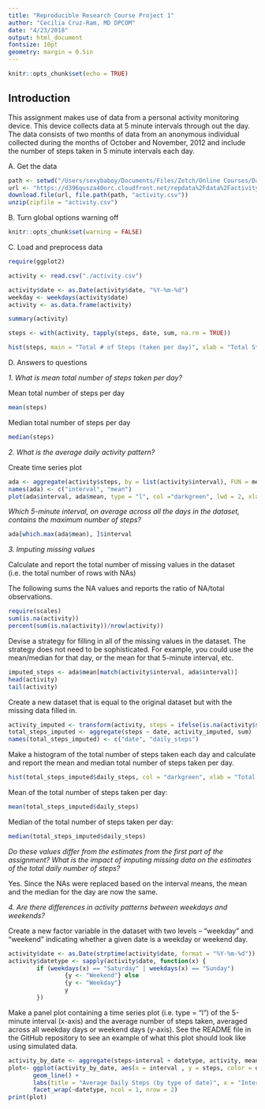 ```yaml
---
title: "Reproducible Research Course Project 1"
author: "Cecilia Cruz-Ram, MD DPCOM"
date: "4/23/2018"
output: html_document
fontsize: 10pt
geometry: margin = 0.5in
---
```


```r
knitr::opts_chunk$set(echo = TRUE)
```

## Introduction

This assignment makes use of data from a personal activity monitoring device. This device collects data at 5 minute intervals through out the day. The data consists of two months of data from an anonymous individual collected during the months of October and November, 2012 and include the number of steps taken in 5 minute intervals each day.

A. Get the data
```r
path <- setwd("/Users/sexybaboy/Documents/Files/Zetch/Online Courses/Data Science Specialization Feb18/R/Reproducible Research/Course Project 1")
url <- "https://d396qusza40orc.cloudfront.net/repdata%2Fdata%2Factivity.zip"
download.file(url, file.path(path, "activity.csv"))
unzip(zipfile = "activity.csv")
```

B. Turn global options warning off
```r
knitr::opts_chunk$set(warning = FALSE)
```

C. Load and preprocess data
```r
require(ggplot2)

activity <- read.csv("./activity.csv")

activity$date <- as.Date(activity$date, "%Y-%m-%d")
weekday <- weekdays(activity$date)
activity <- as.data.frame(activity)

summary(activity)
```

```r
steps <- with(activity, tapply(steps, date, sum, na.rm = TRUE))

hist(steps, main = "Total # of Steps (taken per day)", xlab = "Total Steps per Day", col = "darkgreen", ylim = c(0, 20), breaks = seq(0, 25000, by = 1000))
```

D. Answers to questions

*1. What is mean total number of steps taken per day?*
  
  Mean total number of steps per day
```r
mean(steps)
```

  Median total number of steps per day
```r
median(steps)
```

*2. What is the average daily activity pattern?*
  
  Create time series plot
```r
ada <- aggregate(activity$steps, by = list(activity$interval), FUN = mean, na.rm = TRUE)
names(ada) <- c("interval", "mean")
plot(ada$interval, ada$mean, type = "l", col ="darkgreen", lwd = 2, xlab = "Interval", ylab = "Average # of Steps", main = "Average # of Steps (per Interval)")
```

*Which 5-minute interval, on average across all the days in the dataset, contains the maximum number   of steps?*
```r
ada[which.max(ada$mean), ]$interval
```

*3. Imputing missing values*
  
  Calculate and report the total number of missing values in the dataset (i.e. the total number of     rows with NAs)
  
  The following sums the NA values and reports the ratio of NA/total observations.
```r
require(scales)
sum(is.na(activity))
percent(sum(is.na(activity))/nrow(activity))
```

  Devise a strategy for filling in all of the missing values in the dataset. The strategy does not     need to be sophisticated. For example, you could use the mean/median for that day, or the mean for   that 5-minute interval, etc.
```r
imputed_steps <- ada$mean[match(activity$interval, ada$interval)]
head(activity)
tail(activity)
```

Create a new dataset that is equal to the original dataset but with the missing data filled in.
```r
activity_imputed <- transform(activity, steps = ifelse(is.na(activity$steps), yes = imputed_steps, no = activity$steps))
total_steps_imputed <- aggregate(steps ~ date, activity_imputed, sum)
names(total_steps_imputed) <- c("date", "daily_steps")
```

Make a histogram of the total number of steps taken each day and calculate and report the mean and median total number of steps taken per day. 
```r
hist(total_steps_imputed$daily_steps, col = "darkgreen", xlab = "Total Steps per Day", ylim = c(0,30), main = "Total # of Steps (taken per day)", breaks = seq(0,25000,by = 1000))
```

  Mean of the total number of steps taken per day:
```r
mean(total_steps_imputed$daily_steps)
```

  Median of the total number of steps taken per day:
```r
median(total_steps_imputed$daily_steps)
```

*Do these values differ from the estimates from the first part of the assignment? What is the impact of imputing missing data on the estimates of the total daily number of steps?*

Yes. Since the NAs were replaced based on the interval means, the mean and the median for the day are now the same.

*4. Are there differences in activity patterns between weekdays and weekends?*

  Create a new factor variable in the dataset with two levels – “weekday” and “weekend” indicating     whether a given date is a weekday or weekend day.
```r
activity$date <- as.Date(strptime(activity$date, format = "%Y-%m-%d"))
activity$datetype <- sapply(activity$date, function(x) {
        if (weekdays(x) == "Saturday" | weekdays(x) == "Sunday") 
                {y <- "Weekend"} else 
                {y <- "Weekday"}
                y
        })
```

  Make a panel plot containing a time series plot (i.e. type = “l”) of the 5-minute interval (x-axis)   and the average number of steps taken, averaged across all weekday days or weekend days (y-axis).    See the README file in the GitHub repository to see an example of what this plot should look like    using simulated data.
```r
activity_by_date <- aggregate(steps~interval + datetype, activity, mean, na.rm = TRUE)
plot<- ggplot(activity_by_date, aes(x = interval , y = steps, color = datetype)) +
       geom_line() +
       labs(title = "Average Daily Steps (by type of date)", x = "Interval", y = "Average # of Steps") +
       facet_wrap(~datetype, ncol = 1, nrow = 2)
print(plot)
```